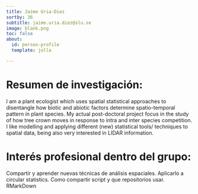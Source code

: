 ```yaml
---
title: Jaime Uria-Diez
sortby: 36
subtitle: jaime.uria.diez@slu.se
image: blank.png
toc: false
about: 
  id: person-profile
  template: jolla

---
```


:::{#person-profile}

# Resumen de investigación:
I am a plant ecologist which uses spatial statistical approaches to disentangle how biotic and abiotic factors determine spatio-temporal pattern in plant species. 
My actual post-doctoral project focus in the study of how tree crown moves in response to intra and inter species competition.
I like modelling and applying different (new) statistical tools/ techniques to spatial data, being also very interested in LIDAR information.

#  Interés profesional dentro del grupo:
Compartir y aprender nuevas técnicas de análisis espaciales. Aplicarlo a circular statistics. 
Como compartir script y que repositorios usar.
RMarkDown



 
:::
